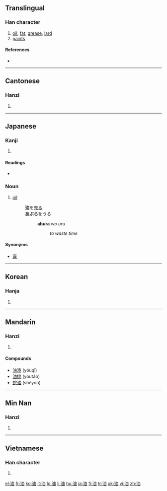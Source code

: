 {{also|沺}}
==Translingual==
{{stroke order|strokes=8}}

===Han character===
{{Han char|rn=85|rad=水|as=05|sn=8|four=3516<sub>0</sub>|canj=水中田 (ELW)|ids=⿰[[氵]][[由]]}}

# [[oil]], [[fat]], [[grease]], [[lard]]
# [[paint]]s

====References====
* {{Han ref|kx=0614.040|dkj=17253|dj=1007.080|hdz=31585.010|uh=6CB9|ud=27833|bh=AA6F|bd=43631}}

----

==Cantonese==

===Hanzi===
{{yue-hanzi|jyut=|y=yau4}}

# {{defn|Cantonese|sort=水05}}

----

==Japanese==

===Kanji===
{{ja-kanji|grade=3|rs=水05}}

# {{defn|Japanese|sort=水05}}

====Readings====
* {{ja-readings|on=[[ゆ]] (''yu''), [[ゆう]] (''yū'')|kun=[[あぶら]] (''abura'')}}

===Noun===
{{ja-noun|k|hira=あぶら|rom=abura}}

# [[oil]]
#: '''油'''を[[売る]]<br>'''あぶら'''をうる
#:: '''abura''' ''wo uru''
#::: ''to waste time''

====Synonyms====
* [[膏]]

----

==Korean==

===Hanja===
{{ko-hanja|hangeul=[[유]]|eumhun=|rv=yu|mr=yu|y=yu}}

# {{defn|Korean|sort=水05}}

----

==Mandarin==

===Hanzi===
{{cmn-hanzi|pin=[[yóu]] ([[you2]]), [[yòu]] ([[you4]])|wg=yu<sup>2</sup>, yu<sup>4</sup>}}

# {{defn|Mandarin|sort=水05}}

====Compounds====
* [[油漆]] (yóuqī)
* [[油桃]] (yóutáo)
* [[蛇油]] (shéyoú)

----

==Min Nan==

===Hanzi===
{{nan-hanzi|ts|poj=iû|pojt=iu5|rs=水05}}

# {{defn|Min Nan}}

----

==Vietnamese==

===Han character===
{{vi-hantu|[[du]], [[dầu]], [[dẫu]], [[dàu]], [[dư]], [[dù]], [[du]], [[rầu]], [[trầu]]|rs=水05}}

# {{defn|Vietnamese|sort=水05}}

[[el:油]]
[[fr:油]]
[[ko:油]]
[[it:油]]
[[lo:油]]
[[li:油]]
[[hu:油]]
[[ja:油]]
[[fi:油]]
[[tr:油]]
[[uk:油]]
[[vi:油]]
[[zh:油]]